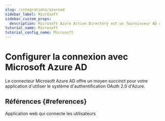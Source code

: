 ```yaml
---
slug: /integrations/azuread
sidebar_label: Microsoft
sidebar_custom_props:
  description: Microsoft Azure Active Directory est un fournisseur AD de premier plan.
tutorial_name: Microsoft
tutorial_config_name: Microsoft
---
```




# Configurer la connexion avec Microsoft Azure AD

Le connecteur Microsoft Azure AD offre un moyen succinct pour votre application d'utiliser le système d'authentification OAuth 2.0 d'Azure.

<GuideTip />

<Integration />

## Références \{#references}

<Url href="https://docs.microsoft.com/en-us/azure/active-directory/develop/scenario-web-app-sign-user-overview">
  Application web qui connecte les utilisateurs
</Url>
